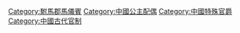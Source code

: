 [[Category:駙馬郡馬儀賓|Category:駙馬郡馬儀賓]]
[[Category:中國公主配偶‎|Category:中國公主配偶‎]]
[[Category:中國特殊官爵|Category:中國特殊官爵]]
[[Category:中國古代官制|Category:中國古代官制]]
